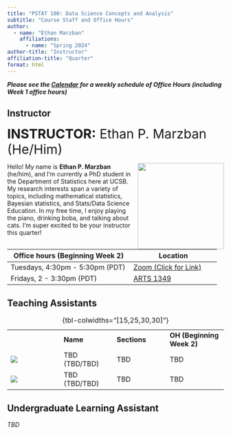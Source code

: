 ```yaml
---
title: "PSTAT 100: Data Science Concepts and Analysis"
subtitle: "Course Staff and Office Hours"
author:
  - name: "Ethan Marzban"
    affiliations:
      - name: "Spring 2024"
author-title: "Instructor"
affiliation-title: "Quarter"
format: html
---
```



_**Please see the <a href="https://ucsb-pstat100.github.io/Pages/schedule.html#course-calendar" target="_blank">Calendar</a> for a weekly schedule of Office Hours (including Week 1 office hours)**_


::: panel-tabset
## Instructor

[**INSTRUCTOR:** Ethan P. Marzban (He/Him)]{style="font-size:30px"}

![](../Images/Profiles/Ethan.jpg){style="float:right;padding: 0 0 0 10px;" width="200"}

Hello! My name is **Ethan P. Marzban** (he/him), and I'm currently a PhD student in the Department of Statistics here at UCSB. My research interests span a variety of topics, including mathematical statistics, Bayesian statistics, and Stats/Data Science Education. In my free time, I enjoy playing the piano, drinking boba, and talking about cats. I'm super excited to be your instructor this quarter!

| Office hours (Beginning Week 2) | Location |
|--------------|----------|
| Tuesdays, 4:30pm - 5:30pm (PDT) | <a href="https://ucsb.zoom.us/j/85861759961?pwd=czZwdzZwZjcxbVZ2MkVaRjBtS1U3UT09" target="_blank">Zoom (Click for Link)</a> |
| Fridays, 2 - 3:30pm (PDT)  | <a href="https://www.map.ucsb.edu/?id=1982#!m/618873?s/arts" target="_blank">ARTS 1349</a>      |

## Teaching Assistants

|                                          |               |              |        |
|------------------|------------------|------------------|-------------------|
|                                          | **Name**      | **Sections** | **OH (Beginning Week 2)** |
| ![](../Images/Profiles/placeholder2.png) | TBD (TBD/TBD) | TBD          | TBD    |
| ![](../Images/Profiles/placeholder2.png) | TBD (TBD/TBD) | TBD          | TBD    |

: {tbl-colwidths="\[15,25,30,30\]"}

## Undergraduate Learning Assistant

_TBD_

:::
